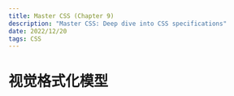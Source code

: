 ---
title: Master CSS (Chapter 9)
description: "Master CSS: Deep dive into CSS specifications"
date: 2022/12/20
tags: CSS
---

# 视觉格式化模型

## 
